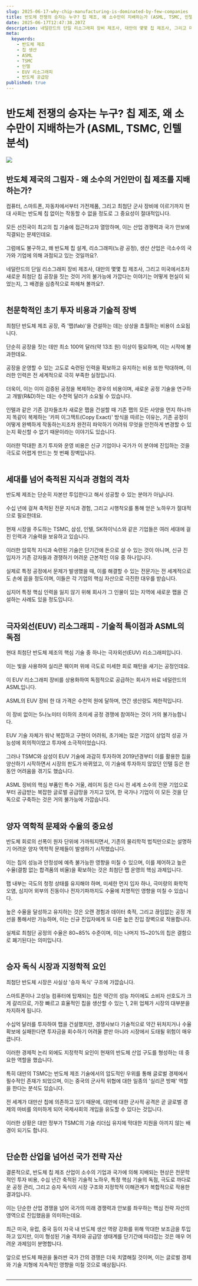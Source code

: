 ```yaml
---
slug: 2025-06-17-why-chip-manufacturing-is-dominated-by-few-companies
title: 반도체 전쟁의 승자는 누구? 칩 제조, 왜 소수만이 지배하는가 (ASML, TSMC, 인텔 분석)
date: 2025-06-17T12:47:38.207Z
description: 네덜란드의 단일 리소그래피 장비 제조사, 대만의 몇몇 칩 제조사, 그리고 미국에서조차 새로운 최첨단 칩 공장을 짓는 것이 거의 불가능에 가깝다는 이야기는 어떻게 현실이 되었는지, 그 배경을 심층적으로 파헤쳐 볼까요?
meta:
  keywords:
    - 반도체 제조
    - 칩 생산
    - ASML
    - TSMC
    - 인텔
    - EUV 리소그래피
    - 반도체 공급망
published: true
---
```


# 반도체 전쟁의 승자는 누구? 칩 제조, 왜 소수만이 지배하는가 (ASML, TSMC, 인텔 분석)

![](https://blogger.googleusercontent.com/img/a/AVvXsEhtms9B_YiilzGG35BnC8y-8XbK8yZ02R2fZcRuMnweX4lQ_v9egmXgU2vPf_EEB7m5j2r3ZdjvTpVeSUEmyFOks7D-VgY_agl-CsFTWZLGPS_izf-dcspl8i0ez0kck9_BgHHP4H6vRnE6RuPWlFfdPVJkAo-KFzyYKzy96025Jf3ZZ2ezL7MKA3ySGgI)

## 반도체 제국의 그림자 - 왜 소수의 거인만이 칩 제조를 지배하는가?

컴퓨터, 스마트폰, 자동차에서부터 가전제품, 그리고 최첨단 군사 장비에 이르기까지 현대 사회는 반도체 칩 없이는 작동할 수 없을 정도로 그 중요성이 절대적입니다.<br /><br /> 모든 선진국이 최고의 칩 기술에 접근하고자 열망하며, 이는 산업 경쟁력과 국가 안보에 직결되는 문제인데요.<br /><br /> 그럼에도 불구하고, 왜 반도체 칩 설계, 리소그래피(노광 공정), 생산 산업은 극소수의 국가와 기업에 의해 과점되고 있는 것일까요?.<br /><br /> 네덜란드의 단일 리소그래피 장비 제조사, 대만의 몇몇 칩 제조사, 그리고 미국에서조차 새로운 최첨단 칩 공장을 짓는 것이 거의 불가능에 가깝다는 이야기는 어떻게 현실이 되었는지, 그 배경을 심층적으로 파헤쳐 볼까요?.<br /><br />

## 천문학적인 초기 투자 비용과 기술적 장벽

최첨단 반도체 제조 공장, 즉 '팹(fab)'을 건설하는 데는 상상을 초월하는 비용이 소요됩니다.<br /><br /> 단순히 공장을 짓는 데만 최소 100억 달러(약 13조 원) 이상이 필요하며, 이는 시작에 불과한데요.<br /><br /> 공장을 운영할 수 있는 고도로 숙련된 인력을 확보하고 유지하는 비용 또한 막대하며, 이러한 인력은 전 세계적으로 극히 부족한 실정입니다.<br /><br /> 더욱이, 이는 이미 검증된 공정을 복제하는 경우의 비용이며, 새로운 공정 기술을 연구하고 개발(R&D)하는 데는 수천억 달러가 소요될 수 있습니다.<br /><br /> 인텔과 같은 기존 강자들조차 새로운 팹을 건설할 때 기존 팹의 모든 사양을 먼지 하나까지 똑같이 복제하는 '카피 이그잭트(Copy Exact)' 방식을 따르는 이유는, 기존 공정이 어떻게 완벽하게 작동하는지조차 완전히 파악하기 어려워 무엇을 안전하게 변경할 수 있는지 확신할 수 없기 때문이라는 이야기도 있습니다.<br /><br /> 이러한 막대한 초기 투자와 운영 비용은 신규 기업이나 국가가 이 분야에 진입하는 것을 극도로 어렵게 만드는 첫 번째 장벽입니다.<br /><br />

## 세대를 넘어 축적된 지식과 경험의 격차

반도체 제조는 단순히 자본만 투입한다고 해서 성공할 수 있는 분야가 아닙니다.<br /><br /> 수십 년에 걸쳐 축적된 전문 지식과 경험, 그리고 시행착오를 통해 얻은 노하우가 절대적으로 필요한데요.<br /><br /> 현재 시장을 주도하는 TSMC, 삼성, 인텔, SK하이닉스와 같은 기업들은 여러 세대에 걸친 인력과 기술력을 보유하고 있습니다.<br /><br /> 이러한 암묵적 지식과 숙련된 기술은 단기간에 돈으로 살 수 있는 것이 아니며, 신규 진입자가 기존 강자들과 경쟁하기 어려운 근본적인 이유 중 하나입니다.<br /><br /> 실제로 특정 공정에서 문제가 발생했을 때, 이를 해결할 수 있는 전문가는 전 세계적으로도 손에 꼽을 정도이며, 이들은 각 기업의 핵심 자산으로 극진한 대우를 받습니다.<br /><br /> 심지어 특정 핵심 인력을 잃지 않기 위해 회사가 그 인물이 있는 지역에 새로운 팹을 건설하는 사례도 있을 정도입니다.<br /><br />

## 극자외선(EUV) 리소그래피 - 기술적 특이점과 ASML의 독점

현대 최첨단 반도체 제조의 핵심 기술 중 하나는 극자외선(EUV) 리소그래피입니다.<br /><br /> 이는 빛을 사용하여 실리콘 웨이퍼 위에 극도로 미세한 회로 패턴을 새기는 공정인데요.<br /><br /> 이 EUV 리소그래피 장비를 상용화하여 독점적으로 공급하는 회사가 바로 네덜란드의 ASML입니다.<br /><br /> ASML의 EUV 장비 한 대 가격은 수천억 원에 달하며, 연간 생산량도 제한적입니다.<br /><br /> 이 장비 없이는 5나노미터 이하의 초미세 공정 경쟁에 참여하는 것이 거의 불가능합니다.<br /><br /> EUV 기술 자체가 워낙 복잡하고 구현이 어려워, 초기에는 많은 기업이 상업적 성공 가능성에 회의적이었고 투자에 소극적이었습니다.<br /><br /> 그러나 TSMC와 삼성이 EUV 기술에 과감히 투자하여 2019년경부터 이를 활용한 칩을 양산하기 시작하면서 시장의 판도가 바뀌었고, 이 기술에 투자하지 않았던 인텔 등은 한동안 어려움을 겪기도 했습니다.<br /><br /> ASML 장비의 핵심 부품인 특수 거울, 레이저 등은 다시 전 세계 소수의 전문 기업으로부터 공급받는 복잡한 글로벌 공급망을 가지고 있어, 한 국가나 기업이 이 모든 것을 단독으로 구축하는 것은 거의 불가능에 가깝습니다.<br /><br />

## 양자 역학적 문제와 수율의 중요성

반도체 회로의 선폭이 원자 단위에 가까워지면서, 기존의 물리학적 법칙만으로는 설명하기 어려운 양자 역학적 문제들이 발생하기 시작했습니다.<br /><br /> 이는 칩의 성능과 안정성에 예측 불가능한 영향을 미칠 수 있으며, 이를 제어하고 높은 수율(결함 없는 합격품의 비율)을 확보하는 것은 최첨단 팹 운영의 핵심 과제입니다.<br /><br /> 팹 내부는 극도의 청정 상태를 유지해야 하며, 미세한 먼지 입자 하나, 극미량의 화학적 오염, 심지어 외부의 진동이나 전자기파까지도 수율에 치명적인 영향을 미칠 수 있습니다.<br /><br /> 높은 수율을 달성하고 유지하는 것은 오랜 경험과 데이터 축적, 그리고 끊임없는 공정 개선을 통해서만 가능하며, 이는 신규 진입자에게 또 다른 높은 진입 장벽으로 작용합니다.<br /><br /> 실제로 최첨단 공정의 수율은 80~85% 수준이며, 이는 나머지 15~20%의 칩은 결함으로 폐기된다는 의미입니다.<br /><br />

## 승자 독식 시장과 지정학적 요인

최첨단 반도체 시장은 사실상 '승자 독식' 구조에 가깝습니다.<br /><br /> 스마트폰이나 고성능 컴퓨터에 탑재되는 칩은 약간의 성능 차이에도 소비자 선호도가 크게 갈리므로, 가장 빠르고 효율적인 칩을 생산할 수 있는 1, 2위 업체가 시장의 대부분을 차지하게 됩니다.<br /><br /> 수십억 달러를 투자하여 팹을 건설했지만, 경쟁사보다 기술적으로 약간 뒤처지거나 수율 확보에 실패한다면 투자금을 회수하기 어려울 뿐만 아니라 시장에서 도태될 위험이 매우 큽니다.<br /><br /> 이러한 경제적 논리 외에도 지정학적 요인이 현재의 반도체 산업 구도를 형성하는 데 중요한 역할을 했습니다.<br /><br /> 특히 대만의 TSMC는 반도체 제조 기술에서의 압도적인 우위를 통해 글로벌 경제에서 필수적인 존재가 되었으며, 이는 중국의 군사적 위협에 대한 일종의 '실리콘 방패' 역할을 한다는 분석도 있습니다.<br /><br /> 전 세계가 대만산 칩에 의존하고 있기 때문에, 대만에 대한 군사적 공격은 곧 글로벌 경제의 마비를 의미하게 되어 국제사회의 개입을 유도할 수 있다는 것입니다.<br /><br /> 이러한 상황은 대만 정부가 TSMC의 기술 리더십 유지에 막대한 지원을 아끼지 않는 배경이 되기도 합니다.<br /><br />

## 단순한 산업을 넘어선 국가 전략 자산

결론적으로, 반도체 칩 제조 산업이 소수의 기업과 국가에 의해 지배되는 현상은 천문학적인 투자 비용, 수십 년간 축적된 기술적 노하우, 특정 핵심 기술의 독점, 극도로 까다로운 공정 관리, 그리고 승자 독식의 시장 구조와 지정학적 이해관계가 복합적으로 작용한 결과입니다.<br /><br /> 이는 단순한 산업 경쟁을 넘어 국가의 미래 경쟁력과 안보를 좌우하는 핵심 전략 자산의 영역으로 진입했음을 의미하는데요.<br /><br /> 최근 미국, 유럽, 중국 등이 자국 내 반도체 생산 역량 강화를 위해 막대한 보조금을 투입하고 있지만, 이미 형성된 기술 격차와 공급망 생태계를 단기간에 따라잡는 것은 매우 어려운 과제임이 분명합니다.<br /><br /> 앞으로 반도체 패권을 둘러싼 국가 간의 경쟁은 더욱 치열해질 것이며, 이는 글로벌 경제와 기술 지형에 지속적인 영향을 미칠 것으로 예상됩니다.<br /><br />

---
